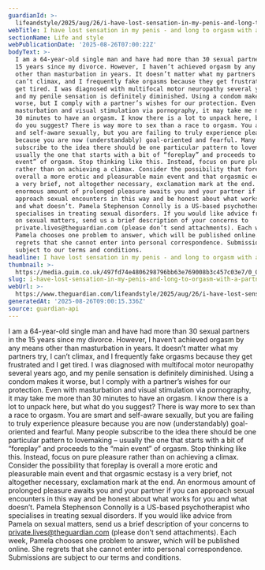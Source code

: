 ```yaml
---
guardianId: >-
  lifeandstyle/2025/aug/26/i-have-lost-sensation-in-my-penis-and-long-to-orgasm-with-a-partner
webTitle: I have lost sensation in my penis - and long to orgasm with a partner
sectionName: Life and style
webPublicationDate: '2025-08-26T07:00:22Z'
bodyText: >-
  I am a 64-year-old single man and have had more than 30 sexual partners in the
  15 years since my divorce. However, I haven’t achieved orgasm by any means
  other than masturbation in years. It doesn’t matter what my partners try, I
  can’t climax, and I frequently fake orgasms because they get frustrated and I
  get tired. I was diagnosed with multifocal motor neuropathy several years ago,
  and my penile sensation is definitely diminished. Using a condom makes it
  worse, but I comply with a partner’s wishes for our protection. Even with
  masturbation and visual stimulation via pornography, it may take me more than
  30 minutes to have an orgasm. I know there is a lot to unpack here, but what
  do you suggest? There is way more to sex than a race to orgasm. You are smart
  and self-aware sexually, but you are failing to truly experience pleasure
  because you are now (understandably) goal-oriented and fearful. Many people
  subscribe to the idea there should be one particular pattern to lovemaking –
  usually the one that starts with a bit of “foreplay” and proceeds to the “main
  event” of orgasm. Stop thinking like this. Instead, focus on pure pleasure
  rather than on achieving a climax. Consider the possibility that foreplay is
  overall a more erotic and pleasurable main event and that orgasmic ecstasy is
  a very brief, not altogether necessary, exclamation mark at the end. An
  enormous amount of prolonged pleasure awaits you and your partner if you can
  approach sexual encounters in this way and be honest about what works for you
  and what doesn’t. Pamela Stephenson Connolly is a US-based psychotherapist who
  specialises in treating sexual disorders. If you would like advice from Pamela
  on sexual matters, send us a brief description of your concerns to
  private.lives@theguardian.com (please don’t send attachments). Each week,
  Pamela chooses one problem to answer, which will be published online. She
  regrets that she cannot enter into personal correspondence. Submissions are
  subject to our terms and conditions.
headline: I have lost sensation in my penis - and long to orgasm with a partner
thumbnail: >-
  https://media.guim.co.uk/497fd74e4806298796bb63e769008b3c457c03e7/0_0_6667_5333/500.jpg
slug: i-have-lost-sensation-in-my-penis-and-long-to-orgasm-with-a-partner
webUrl: >-
  https://www.theguardian.com/lifeandstyle/2025/aug/26/i-have-lost-sensation-in-my-penis-and-long-to-orgasm-with-a-partner
generatedAt: '2025-08-26T09:00:15.336Z'
source: guardian-api
---
```

I am a 64-year-old single man and have had more than 30 sexual partners in the 15 years since my divorce. However, I haven’t achieved orgasm by any means other than masturbation in years. It doesn’t matter what my partners try, I can’t climax, and I frequently fake orgasms because they get frustrated and I get tired. I was diagnosed with multifocal motor neuropathy several years ago, and my penile sensation is definitely diminished. Using a condom makes it worse, but I comply with a partner’s wishes for our protection. Even with masturbation and visual stimulation via pornography, it may take me more than 30 minutes to have an orgasm. I know there is a lot to unpack here, but what do you suggest? There is way more to sex than a race to orgasm. You are smart and self-aware sexually, but you are failing to truly experience pleasure because you are now (understandably) goal-oriented and fearful. Many people subscribe to the idea there should be one particular pattern to lovemaking – usually the one that starts with a bit of “foreplay” and proceeds to the “main event” of orgasm. Stop thinking like this. Instead, focus on pure pleasure rather than on achieving a climax. Consider the possibility that foreplay is overall a more erotic and pleasurable main event and that orgasmic ecstasy is a very brief, not altogether necessary, exclamation mark at the end. An enormous amount of prolonged pleasure awaits you and your partner if you can approach sexual encounters in this way and be honest about what works for you and what doesn’t. Pamela Stephenson Connolly is a US-based psychotherapist who specialises in treating sexual disorders. If you would like advice from Pamela on sexual matters, send us a brief description of your concerns to private.lives@theguardian.com (please don’t send attachments). Each week, Pamela chooses one problem to answer, which will be published online. She regrets that she cannot enter into personal correspondence. Submissions are subject to our terms and conditions.
